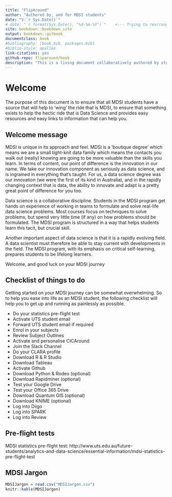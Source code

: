 ```yaml
--- 
title: "FlipAround"
author: "Authored by, and for MDSI students"
date: "V:`r Sys.Date()`"
# date: "`r format(Sys.Date(), "%d-%m-%Y")`"    <--- Trying to rearrange the date format. bookdown doesn't like it. leaving this here as a reminder to fix it.
site: bookdown::bookdown_site
output: bookdown::gitbook
documentclass: book
#bibliography: [book.bib, packages.bib]
#biblio-style: apalike
link-citations: yes
github-repo: fliparound/book
description: "This is a living document collaboratively authored by students in the Master of Data Science and Innovation course at UTS"
---
```


# Welcome

The purpose of this document is to ensure that all MDSI students have a source that will help to ‘wing’ the ride that is MDSI, to ensure that something exists to help the hectic ride that is Data Science and provides easy resources and easy links to information that can help you.

## Welcome message

MDSI is unique in its approach and feel. MDSI is a ‘boutique degree’ which means we are a small tight-knit data family which means the contacts you walk out (really) knowing are going to be more valuable than the skills you learn. In terms of content, our point of difference is the innovation in our name. We take our innovation component as seriously as data science, and is ingrained in everything that’s taught. For us, a data science degree was our innovation (we were the first of its kind in Australia), and in the rapidly changing context that is data, the ability to innovate and adapt is a pretty great point of difference for you too.

Data science is a collaborative discipline. Students in the MDSI program get hands on experience of working in teams to formulate and solve real-life data science problems. Most courses focus on techniques to solve problems, but spend very little time (if any) on how problems should be formulated. The MDSI program is structured in a way that helps students learn this tacit, but crucial skill.

Another important aspect of data science is that it is a rapidly evolving field. A data scientist must therefore be able to stay current with developments in the field. The MDSI program, with its emphasis on critical self-learning, prepares students to be lifelong learners.

Welcome, and good luck on your MDSI journey

## Checklist of things to do

Getting started on your MDSI journey can be somewhat overwhelming. So to help you ease into life as an MDSI student, the following checklist will help you to get up and running as painlessly as possible.

 - Do your statistics pre-flight test
 - Activate UTS student email
 - Forward UTS student email if required
 - Enrol in your subjects
 - Review Subject Outlines
 - Activate and personalise CICAround
 - Join the Slack Channel
 - Do your CLARA profile
 - Download R & R Studio
 - Download Tableau
 - Activate Github
 - Download Python & Rodeo (optional)
 - Download Rapidminer (optional)
 - Test your Google Drive
 - Test your Office 365 Drive
 - Download Quantum GIS (optional)
 - Download KNIME (optional)
 - Log into Diigo
 - Log into SPARK
 - Log into Review

  
## Pre-flight tests

MDSI statistics pre-flight test:
http://www.uts.edu.au/future-students/analytics-and-data-science/essential-information/mdsi-statistics-pre-flight-test

## MDSI Jargon
```r
MDSIJargon = read.csv("MDSIJargon.csv")
knitr::kable(MDSIJargon)
```



